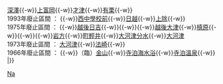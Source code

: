 {{鐵道路線|
| 模板名稱 = 長岡線
| 名稱 = {{Translink|ja|越後交通}} {{Translink|ja|越後交通長岡線|長岡線}}（[[廢線]]）
| 代表色  =  #b92d2d
| 背景顏色 = #ccc
| 車站列表 = 1995年廢止區間 ： [[來迎寺站|来迎寺]]{{-w}}[[深澤站 (新潟縣)|深澤]]{{-w}}[[上富岡站|上富岡]]{{-w}}[[才津站|才津]]{{-w}}[[有栗站|有栗]]{{-w}}{{Translink|ja|西長岡駅|西長岡站|西長岡}}<br />1993年廢止區間 ： {{Translink|ja|西長岡駅|西長岡站|西長岡}}{{-w}}[[西中學校前站|西中學校前]]{{-w}}[[日越站|日越]]{{-w}}[[上除站|上除]]{{-w}}{{Translink|ja|越後関原駅|越後關原站|越後關原}}<br />1975年廢止區間 ： {{Translink|ja|越後関原駅|越後關原站|越後關原}}{{-w}}[[越後日吉站|越後日吉]]{{-w}}{{Translink|ja|王寺川駅|王寺川站|王寺川}}{{-w}}{{Translink|ja|脇野町駅|脇野町站|脇野町}}{{-w}}[[越後大津站|越後大津]]{{-w}}[[槙原站|槙原]]{{-w}}{{Translink|ja|上与板駅|上與板站|上與板}}{{-w}}{{Translink|ja|与板駅|與板站|與板}}{{-w}}[[岩方站|岩方]]{{-w}}[[町輕井站|町輕井]]{{-w}}[[大河津分水站|大河津分水]]{{-w}}[[寺泊站|大河津]]<br />1973年廢止區間 ： [[寺泊站|大河津]]{{-w}}[[法崎站|法崎]]{{-w}}{{Translink|ja|寺泊新道駅|寺泊新道站|寺泊（第二代）}}<br />1966年廢止區間 ： {{Translink|ja|寺泊新道駅|寺泊新道站|寺泊新道}}{{-w}}（臨）[[金山站 (新潟縣)|金山]]{{-w}}[[寺泊海水浴站|寺泊海水浴]]{{-w}}[[寺泊溫泉站|寺泊溫泉]]{{-w}}{{Translink|ja|寺泊駅 (越後交通)|寺泊站 (越後交通)|寺泊（第一代）}}
|}}<noinclude>
[[Category:日本鐵路路線模板|Na]]
</noinclude>